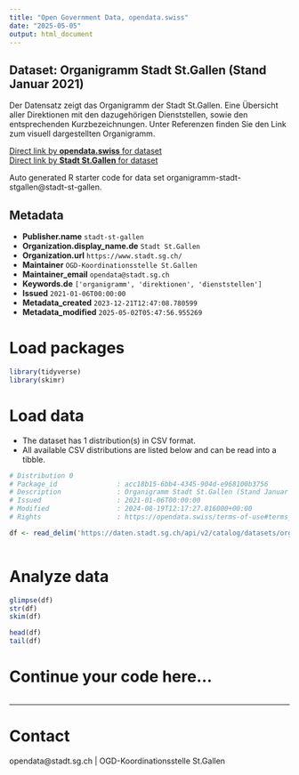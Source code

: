 ```yaml
---
title: "Open Government Data, opendata.swiss"
date: "2025-05-05"
output: html_document
---
```


## Dataset: Organigramm Stadt St.Gallen (Stand Januar 2021)

Der Datensatz zeigt das Organigramm der Stadt St.Gallen. Eine Übersicht aller Direktionen mit den dazugehörigen Dienststellen, sowie den entsprechenden Kurzbezeichnungen. Unter Referenzen finden Sie den Link zum visuell dargestellten Organigramm.

[Direct link by **opendata.swiss** for dataset](https://opendata.swiss/de/dataset/organigramm-stadt-st-gallen-stand-januar-2021)<br>
[Direct link by **Stadt St.Gallen** for dataset](https://daten.stadt.sg.ch/explore/dataset/organigramm-stadt-stgallen/)

Auto generated R starter code for data set organigramm-stadt-stgallen@stadt-st-gallen.

## Metadata

- **Publisher.name** `stadt-st-gallen`
- **Organization.display_name.de** `Stadt St.Gallen`
- **Organization.url** `https://www.stadt.sg.ch/`
- **Maintainer** `OGD-Koordinationsstelle St.Gallen`
- **Maintainer_email** `opendata@stadt.sg.ch`
- **Keywords.de** `['organigramm', 'direktionen', 'dienststellen']`
- **Issued** `2021-01-06T00:00:00`
- **Metadata_created** `2023-12-21T12:47:08.780599`
- **Metadata_modified** `2025-05-02T05:47:56.955269`


# Load packages

```r

library(tidyverse)
library(skimr)

```

# Load data

-   The dataset has 1 distribution(s) in CSV format.
-   All available CSV distributions are listed below and can be read into a tibble.

```r

# Distribution 0
# Package_id               : acc18b15-6bb4-4345-904d-e968100b3756
# Description              : Organigramm Stadt St.Gallen (Stand Januar 2021) (csv)
# Issued                   : 2021-01-06T00:00:00
# Modified                 : 2024-08-19T12:17:27.816000+00:00
# Rights                   : https://opendata.swiss/terms-of-use#terms_by

df <- read_delim('https://daten.stadt.sg.ch/api/v2/catalog/datasets/organigramm-stadt-stgallen/exports/csv?use_labels=true')



```

# Analyze data

```r

glimpse(df)
str(df)
skim(df)

head(df)
tail(df)

```

# Continue your code here...

```r

```

------------------------------------------------------------------------

# Contact

opendata@stadt.sg.ch | OGD-Koordinationsstelle St.Gallen
